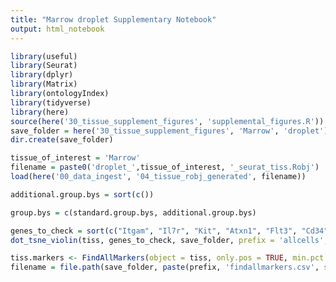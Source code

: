 ```yaml
---
title: "Marrow droplet Supplementary Notebook"
output: html_notebook
---
```


```r
library(useful)
library(Seurat)
library(dplyr)
library(Matrix)
library(ontologyIndex)
library(tidyverse)
library(here)
source(here('30_tissue_supplement_figures', 'supplemental_figures.R'))
save_folder = here('30_tissue_supplement_figures', 'Marrow', 'droplet')
dir.create(save_folder)

tissue_of_interest = 'Marrow'
filename = paste0('droplet_',tissue_of_interest, '_seurat_tiss.Robj')
load(here('00_data_ingest', '04_tissue_robj_generated', filename))

additional.group.bys = sort(c())

group.bys = c(standard.group.bys, additional.group.bys)

genes_to_check = sort(c("Itgam", "Il7r", "Kit", "Atxn1", "Flt3", "Cd34", "Slamf1", "Gpr56", "Stmn1", "Mki67", "Tmem176b", "Itgal", "Itgax", "Emr1", "Cd68", "Fcgr3", "Cd14", "Fcgr4", "Mpl", "Il3ra", "Mpeg1", "Itgb2", "Ahnak", "Pld4", "Cd3e", "Cd4", "Cd8a", "Cox6a2", "Cd40", "Spn", "Ly6d", "Irf8", "Cd27", "Fcer2a", "Cd2", "Cd7", "Thy1", "Cd19", "Ms4a1", "Cr2", "Cd22", "Cd74", "Chchd10", "Cnp", "Cd79a", "Cd79b", "Vpreb3", "Vpreb1", "Dntt", "Pax5", "Rag1", "Rag2", "Cxcr5", "Ccr6", "Klrb1a", "S100a11", "Ltf", "Ngp", "Fcer1g", "Pglyrp1", "Lcn2", "Camp", "Hp", "Ptprc", "Cd48", "Tfrc", "Eng", "Itga2", "Cxcr4", "Cd44", "Bpgm", "Beta-s", "Hbb-b2", "Cpa3", "Fcer1a", "Mcpt8", "Ccl3"))
dot_tsne_violin(tiss, genes_to_check, save_folder, prefix = 'allcells', group.bys)
```


```r
tiss.markers <- FindAllMarkers(object = tiss, only.pos = TRUE, min.pct = 0.25, thresh.use = 0.25)
filename = file.path(save_folder, paste(prefix, 'findallmarkers.csv', sep='_'))
```

